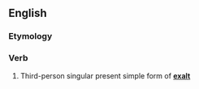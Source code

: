 ==English==

===Etymology===
{{suffix|en|exalt|eth}}

===Verb===
{{head|en|verb form}}

# {{lb|en|archaic}} Third-person singular present simple form of '''[[exalt]]'''